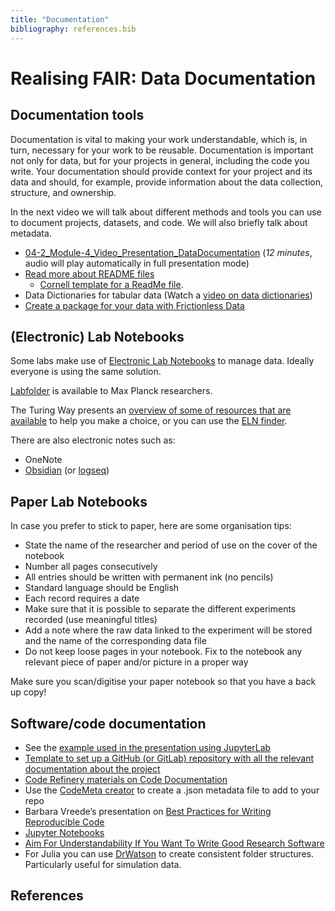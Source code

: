 ```yaml
---
title: "Documentation"
bibliography: references.bib
---
```


# Realising FAIR: Data Documentation

## Documentation tools

Documentation is vital to making your work understandable, which is, in turn, necessary for your work to be reusable. Documentation is important not only for data, but for your projects in general, including the code you write. Your documentation should provide context for your project and its data and should, for example, provide information about the data collection, structure, and ownership.

In the next video we will talk about different methods and tools you can use to document projects, datasets, and code. We will also briefly talk about metadata.

-   [04-2_Module-4_Video_Presentation_DataDocumentation](https://surfdrive.surf.nl/files/index.php/s/Y1ylaZYL1R3VPbR) (*12 minutes*, audio will play automatically in full presentation mode)
-   [Read more about README files](https://estherplomp.github.io/TNW-OS-support/posts/readme/)
    -   [Cornell template for a ReadMe file](https://cornell.app.box.com/v/ReadmeTemplate).
-   Data Dictionaries for tabular data (Watch a [video on data dictionaries](https://www.youtube.com/watch?v=Fe3i9qyqPjo))
-   [Create a package for your data with Frictionless Data](https://create.frictionlessdata.io)

## (Electronic) Lab Notebooks

Some labs make use of [Electronic Lab Notebooks](https://the-turing-way.netlify.app/reproducible-research/rdm/rdm-elns) to manage data. Ideally everyone is using the same solution.

[Labfolder](https://labfolder.mpdl.mpg.de/home/) is available to Max Planck researchers.

The Turing Way presents an [overview of some of resources that are available](https://the-turing-way.netlify.app/reproducible-research/rdm/rdm-elns#resources-for-choosing-elns) to help you make a choice, or you can use the [ELN finder](https://eln-finder.ulb.tu-darmstadt.de/home).

There are also electronic notes such as:

-   OneNote
-   [Obsidian](https://obsidian.md/) (or [logseq](https://logseq.com/))

## Paper Lab Notebooks

In case you prefer to stick to paper, here are some organisation tips:

-   State the name of the researcher and period of use on the cover of the notebook
-   Number all pages consecutively
-   All entries should be written with permanent ink (no pencils)
-   Standard language should be English
-   Each record requires a date
-   Make sure that it is possible to separate the different experiments recorded (use meaningful titles)
-   Add a note where the raw data linked to the experiment will be stored and the name of the corresponding data file
-   Do not keep loose pages in your notebook. Fix to the notebook any relevant piece of paper and/or picture in a proper way

Make sure you scan/digitise your paper notebook so that you have a back up copy!

## Software/code documentation

-   See the [example used in the presentation using JupyterLab](https://mybinder.org/v2/gh/jupyterlab/jupyterlab-demo/master?urlpath=lab/tree/demo)
-   [Template to set up a GitHub (or GitLab) repository with all the relevant documentation about the project](https://github.com/manuGil/fair-code)
-   [Code Refinery materials on Code Documentation](https://coderefinery.github.io/documentation/)
-   Use the [CodeMeta creator](https://codemeta.github.io/codemeta-generator/) to create a .json metadata file to add to your repo
-   Barbara Vreede's presentation on [Best Practices for Writing Reproducible Code](https://bvreede.github.io/presentations/presentations/2020-09-17_BestPractices-lecture.html#1)
-   [Jupyter Notebooks](https://github.com/jupyter/jupyter/wiki)
-   [Aim For Understandability If You Want To Write Good Research Software](https://www.software.ac.uk/blog/2022-07-04-aim-understandability-if-you-want-write-good-research-software)
-   For Julia you can use [DrWatson](https://juliadynamics.github.io/DrWatson.jl/dev/) to create consistent folder structures. Particularly useful for simulation data.

## References
